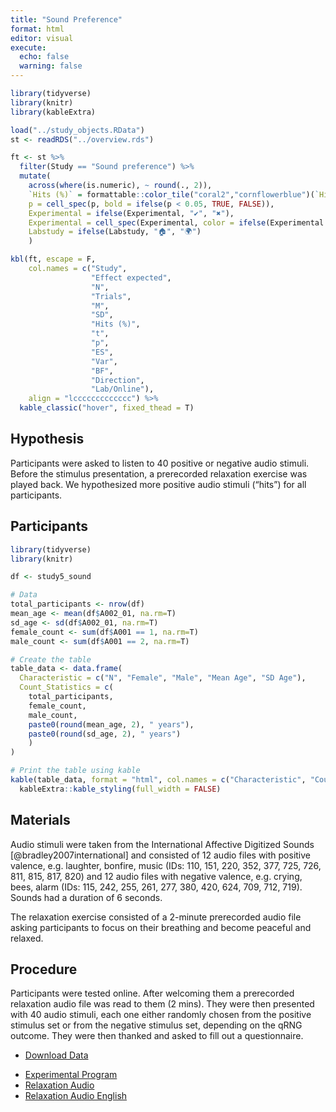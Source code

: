 ```yaml
---
title: "Sound Preference"
format: html
editor: visual
execute: 
  echo: false
  warning: false
---
```


```r
library(tidyverse)
library(knitr)
library(kableExtra)

load("../study_objects.RData")
st <- readRDS("../overview.rds")

ft <- st %>%
  filter(Study == "Sound preference") %>%
  mutate(
    across(where(is.numeric), ~ round(., 2)),
    `Hits (%)` = formattable::color_tile("coral2","cornflowerblue")(`Hits (%)`),
    p = cell_spec(p, bold = ifelse(p < 0.05, TRUE, FALSE)),
    Experimental = ifelse(Experimental, "✔", "✖"),
    Experimental = cell_spec(Experimental, color = ifelse(Experimental == "✔", "darkgreen", "red")),
    Labstudy = ifelse(Labstudy, "🏠", "🌍")
    )

kbl(ft, escape = F,
    col.names = c("Study",
                  "Effect expected",
                  "N",
                  "Trials",
                  "M",
                  "SD",
                  "Hits (%)",
                  "t",
                  "p",
                  "ES",
                  "Var",
                  "BF",
                  "Direction",
                  "Lab/Online"),
    align = "lccccccccccccc") %>%
  kable_classic("hover", fixed_thead = T)
```

## Hypothesis

Participants were asked to listen to 40 positive or negative audio stimuli. Before the stimulus presentation, a prerecorded relaxation exercise was played back. We hypothesized more positive audio stimuli ("hits") for all participants.

## Participants

```r
library(tidyverse)
library(knitr)

df <- study5_sound

# Data
total_participants <- nrow(df)
mean_age <- mean(df$A002_01, na.rm=T)
sd_age <- sd(df$A002_01, na.rm=T)
female_count <- sum(df$A001 == 1, na.rm=T)
male_count <- sum(df$A001 == 2, na.rm=T)

# Create the table
table_data <- data.frame(
  Characteristic = c("N", "Female", "Male", "Mean Age", "SD Age"),
  Count_Statistics = c(
    total_participants,
    female_count,
    male_count,
    paste0(round(mean_age, 2), " years"),
    paste0(round(sd_age, 2), " years")
    )
)

# Print the table using kable
kable(table_data, format = "html", col.names = c("Characteristic", "Count/Statistic")) %>%
  kableExtra::kable_styling(full_width = FALSE)

```

## Materials

Audio stimuli were taken from the International Affective Digitized Sounds [@bradley2007international] and consisted of 12 audio files with positive valence, e.g. laughter, bonfire, music (IDs: 110, 151, 220, 352, 377, 725, 726, 811, 815, 817, 820) and 12 audio files with negative valence, e.g. crying, bees, alarm (IDs: 115, 242, 255, 261, 277, 380, 420, 624, 709, 712, 719). Sounds had a duration of 6 seconds.

The relaxation exercise consisted of a 2-minute prerecorded audio file asking participants to focus on their breathing and become peaceful and relaxed.

## Procedure

Participants were tested online. After welcoming them a prerecorded relaxation audio file was read to them (2 mins). They were then presented with 40 audio stimuli, each one either randomly chosen from the positive stimulus set or from the negative stimulus set, depending on the qRNG outcome. They were then thanked and asked to fill out a questionnaire.

::: {.callout-tip title="Data" collapse="false"}
-   [Download Data](../data/sound/sound.csv)
:::

::: {.callout-note title="Resources" collapse="false"}
-   [Experimental Program](../data/sound/nor-sound.html)
-   [Relaxation Audio](../data/meditation/relaxation.mp3)
-   [Relaxation Audio English](../data/meditation/relaxation_e.mp3)
:::
